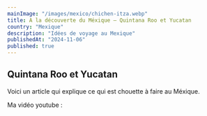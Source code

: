 ```yaml
---
mainImage: "/images/mexico/chichen-itza.webp"
title: A la découverte du Méxique — Quintana Roo et Yucatan
country: "Mexique"
description: "Idées de voyage au Mexique"
publishedAt: "2024-11-06"
published: true
---
```


## Quintana Roo et Yucatan

Voici un article qui explique ce qui est chouette à faire au Méxique.

Ma vidéo youtube :

<YouTube id="lt7i-qrPvys" />
